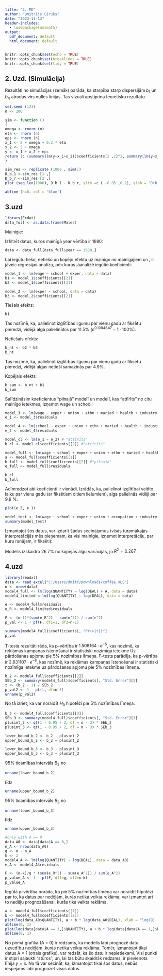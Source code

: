 ```yaml
---
title: "2. MD"
author: "Dmitrijs Ciruks"
date: "2023-11-13"
header-includes:
  - \usepackage{amsmath}
output:
  pdf_document: default
  html_document: default
---
```


```r
knitr::opts_chunk$set(echo = TRUE)
knitr::opts_chunk$set(breaklines = TRUE)
knitr::opts_chunk$set(tidy = TRUE)
```

## 2. Uzd. (Simulācija)

Rezultāti no simulācijas (zemāk) parāda, ka starpība starp dispersijām $b_1$ un $b_R$ atrodas virs nulles līnijas. Tas vizuāli apstiprina teorētisko rezultātu.

```r
set.seed (123)
n <- 200

sim <- function ()
{
omega <- rnorm (n)
eta <- rnorm (n)
eps <- rnorm (n)
x_1 <- 2 + omega + 0.2 * eta
x_2 <- 5 + omega
y <- x_1 + x_2 + eps
return (c (summary(lm(y~x_1+x_2))$coefficients[2 ,2]^2, summary(lm(y~x_1))$coefficients[2 ,2]^2)) 
}

sim_res <- replicate (1000 , sim())
D_b_1 <-sim_res [1 ,]
D_b_r <-sim_res [2 ,]
plot (seq_len(1000), D_b_1 - D_b_r, ylim =c ( -0.05 ,0.2), ylab = 'D(b_1)-D(b_R)', xlab = 'N', main = '')

abline (h=0, col = 'blue')
```

## 3.uzd


```r
library(Ecdat)
data_full <- as.data.frame(Males)
```
Mainīgie:

\begin{itemize}
  \item \textbf{school} - integer, mācību gadu skaits.
  \item \textbf{exper} - integer, pieredzes gadi.
  \item \textbf{union} - factor (Levels: no yes), algas saskaņā ar "koplīgumiem" vai nē.
  \item \textbf{ethn} - factor (Levels: other black hisp), etniskā grupa.
  \item \textbf{maried} - factor (Levels: no yes), precējies vai ne.
  \item \textbf{health} - factor (Levels: no yes), vai ir vai nav veselības problēmu.
  \item \textbf{wage} - num or double, log no stundas algas.
  \item \textbf{industry} - factor (Levels: Agricultural Mining Construction Trade Transportation Finance Business and Repair Service Personal Service Entertainment Manufacturing Professional and Related Service Public Administration), amata profils.
  \item \textbf{occupation} - factor (Levels: Professional, Technical and kindred Managers, Officials and Proprietors Sales Workers Clerical and kindred Craftsmen, Foremen and kindred Operatives and kindred Laborers and farmers Farm Laborers and Foreman Service Workers), amats vai profesija.
  \item \textbf{residence} - factor (Levels: rural area north east nothern central south), dzīvesvietas reģions.
\end{itemize}

Izfiltrēt datus, kuros mainīgā year vērtība ir 1980:

```r
data <- data_full[data_full$year == 1980,]
```

Lai iegūtu tiešo, netiešo un kopējo efektu uz mainīgo \textbf{wage} no mainīgajiem \textbf{school} un \textbf{exper}, ir jāveic regresijas analīzu, pēc kuras jāanalizē iegūtie koeficienti:

```r
model_1 <- lm(wage ~ school + exper, data = data)
b1 <- model_1$coefficients[[2]] 
b2 <- model_1$coefficients[[3]]

model_2 <- lm(exper ~ school, data = data)
b3 <- model_2$coefficients[[2]]
```


Tiešais efekts:
```r
b1
```
Tas nozīmē, ka, palielinot izglītības ilgumu par vienu gadu ar fiksētu pieredzi, vidējā alga palielinātos par 11.5% ($e^{0.1084647} - 1 \cdot 100\%$).

Netiešais efekts:
```r
b_nt <- b2 * b3
b_nt
```

Tas nozīmē, ka, palielinot izglītības ilgumu par vienu gadu ar fiksētu pieredzi, vidējā algas netieši samazinās par 4.9%.

Kopējais efekts:

```r
b_sum <- b_nt + b1
b_sum
```

Salīdzināsim koeficientus "pilnajā" modelī un modelī, kas "attīrīts" no citu mainīgo ietekmes, izņemot wage un school:
```r
model_3 <- lm(wage ~ exper + union + ethn + maried + health + industry + occupation + residence, data = data)
e_1 <- model_3$residuals

model_4 <- lm(school ~ exper + union + ethn + maried + health + industry + occupation + residence, data = data)
e_2 <- model_4$residuals

model_cl <- lm(e_1 ~ e_2) # "attīrīts"
b_cl <- model_cl$coefficients[[2]] #"attīrīts"

model_full <- lm(wage ~ school + exper + union + ethn + maried + health + industry + occupation + residence, data = data)
a <- model_full$coefficients[[1]]
b_full <- model_full$coefficients[[2]] #"pilnajā"
e_full <- model_full$residuals

b_cl
b_full
```
Acīmredzot abi koeficienti ir vienādi.
Izrādās, ka, palielinot izglītībai veltīto laiku par vienu gadu (ar fiksētiem citiem lielumiem), alga palielinās vidēji par 9,8 %.

```r
plot(e_2, e_1)
```

```r
model_test <- lm(wage ~ school + exper + union + occupation + industry + residence, data = data)
summary(model_test)
```

Izmantojot šos datus, var izdarīt šādus secinājumus (visās turpmākajās interpretācijās mēs pieņemam, ka visi mainīgie, izņemot interpretāciju, par kuru runājam, ir fiksēti):

\begin{itemize}
  \item \textbf{school} - Palielinot izglītības ilgumu par vienu gadu, alga vidēji palielinās par 10.123\%.
  \item \textbf{exper} - Palielinot pieredzes ilgumu par vienu gadu, alga vidēji palielinās par 6.438\%.
  \item \textbf{unionyes} - Darba arodbiedrības locekļiem vidēji ir par 24.748\% lielāka alga.
  \item \textbf{occupationManagers, Officials and Proprietors}: Salīdzinājumā ar profesiju Professional, kategorijas Managers, Officials un Proprietors pārstāvjiem vidēji ir par 1.136\% lielāka alga.
  \item \textbf{occupationSales Workers} - Salīdzinājumā ar profesiju Professional, kategorijas Sales Workers pārstāvjiem vidēji ir par 12.15\% mazāka alga.
  \item \textbf{occupationClerical and kindred}: Salīdzinājumā ar profesiju Professional, kategorijas Clerical and kindred pārstāvjiem vidēji ir par 11.8\% mazāka alga.

  \item \textbf{occupationCraftsmen, Foremen and kindred} - Salīdzinājumā ar profesiju Professional, kategorijas Craftsmen, Foremen un kindred pārstāvjiem vidēji ir par 5.136\% mazāka alga.

  \item \textbf{occupationLaborers and farmers} - Salīdzinājumā ar profesiju Professional, kategorijas Laborers un farmers pārstāvjiem vidēji ir par 8.981\% mazāka alga.

  \item \textbf{occupationFarm Laborers and Foreman} - Salīdzinājumā ar profesiju Professional, kategorijas Farm Laborers un Foreman pārstāvjiem vidēji ir par 14.484\% mazāka alga.

  \item \textbf{occupationService Workers} - Salīdzinājumā ar profesiju Professional, kategorijas Service Workers pārstāvjiem vidēji ir par 21.775\% mazāka alga.

  \item \textbf{industryMining} - Salīdzinājumā ar nozari Agricultural, nozares Mining pārstāvjiem vidēji ir par 29.429\% mazāka alga.

  \item \textbf{industryConstruction} - Salīdzinājumā ar nozari Agricultural, nozares Construction pārstāvjiem vidēji ir par 21.403\% lielāka alga.

  \item \textbf{industryTrade} - Salīdzinājumā ar nozari Agricultural, nozares Trade pārstāvjiem vidēji ir par 6.515\% lielāka alga.

  \item \textbf{industryTransportation} - Salīdzinājumā ar nozari Agricultural, nozares Transportation pārstāvjiem vidēji ir par 18.873\% lielāka alga.

  \item \textbf{industryFinance} - Salīdzinājumā ar nozari Agricultural, nozares Finance pārstāvjiem vidēji ir par 38.865\% lielāka alga.

  \item \textbf{industryBusiness and Repair Service} - Salīdzinājumā ar nozari Agricultural, nozares Business un Repair Service pārstāvjiem vidēji ir par 1.703\% mazāka alga.

  \item \textbf{industryPersonal Service} - Salīdzinājumā ar nozari Agricultural, nozares Personal Service pārstāvjiem vidēji ir par 17.615\% mazāka alga.

  \item \textbf{industryEntertainment} - Salīdzinājumā ar nozari Agricultural, nozares Entertainment pārstāvjiem vidēji ir par 34.432\% mazāka alga.

  \item \textbf{industryManufacturing} - Salīdzinājumā ar nozari Agricultural, nozares Manufacturing pārstāvjiem vidēji ir par 31.904\% lielāka alga.

  \item \textbf{industryProfessional and Related Service} - Salīdzinājumā ar nozari Agricultural, nozares Professional un Related Service pārstāvjiem vidēji ir par 5.347\% mazāka alga.

  \item \textbf{industryPublic Administration} - Salīdzinājumā ar nozari Agricultural, nozares Public Administration pārstāvjiem vidēji ir par 36.817\% lielāka alga.

  \item \textbf{residencenorth east} - Salīdzinājumā ar dzīvesvietu rural area, residencenorth east kategorijas pārstāvjiem vidēji ir par 17.431\% mazāka alga.

  \item \textbf{residencenothern central} - Salīdzinājumā ar dzīvesvietu rural area, residencenothern central kategorijas pārstāvjiem vidēji ir par 21\% mazāka alga.

  \item \textbf{residencesouth} - Salīdzinājumā ar dzīvesvietu rural area, residencesouth kategorijas pārstāvjiem vidēji ir par 18\% mazāka alga.
\end{itemize}

Modelis izskaidro 26.7% no kopējās algu variācijas, jo $R^2 = 0.267$.


## 4.uzd
```r
library(readxl)
data <- read_excel("C:/Users/dmitr/Downloads/coffee.XLS")
n <- nrow(data)
model4_full <- lm(log(QUANTITY) ~ log(DEAL) + A, data = data)
model4_limited <-lm(log(QUANTITY) ~ log(DEAL), data = data)

e <- model4_full$residuals
e_R <- model4_limited$residuals

F <- (n-1)*(sum(e_R^2) - sum(e^2)) / sum(e^2)
p_val <- 1 - pf(F, df1=1, df2=n-1)

summary(model4_full)$coefficients[, "Pr(>|t|)"]
p_val
```
T-testa rezultāti rāda, ka p-vērtība ir $1.508164 \cdot e^{-5}$, kas nozīmē, ka reklāmas kampaņas īstenošanai ir statistiski nozīmīga ietekme Uz pārdošanas apjomu pie 5% nozīmības līmeņa.
F-tests parādīja, ka p-vērtība ir $3.931107 \cdot e^{-6}$, kas nozīmē, ka reklāmas kampaņas īstenošanai ir statistiski nozīmīga ietekme uz pārdošanas apjomu pie 5% nozīmības līmeņa.

```r
b_2 <- model4_full$coefficients[[2]]
SEb_2 <- summary(model4_full)$coefficients[, "Std. Error"][2]
t <- (b_2 - 1) / SEb_2
p_val2 <- 1 - pt(t, df=n-3)
unname(p_val2)
```
No tā izriet, ka var noraidīt $H_0$ hipotēzi pie 5% nozīmības līmeņa.

```r
b_3 <- model4_full$coefficients[[3]]
SEb_3 <- summary(model4_full)$coefficients[, "Std. Error"][3]
plusint_2 <- qt(1 - 0.95 / 2, df = n - 3) * SEb_2
plusint_3 <- qt(1 - 0.95 / 2, df = n - 3) * SEb_3

lower_bound_b_2 <- b_2 - plusint_2
upper_bound_b_2 <- b_2 + plusint_2

lower_bound_b_3 <- b_3 - plusint_3
upper_bound_b_3 <- b_3 + plusint_3
```

95% ticamības intervāls $B_2$ no
```r
unname(lower_bound_b_2)
```
līdz
```r
unname(upper_bound_b_2)
```

95% ticamības intervāls $B_3$ no
```r
unname(lower_bound_b_3)
```
līdz
```r
unname(upper_bound_b_3)
```

```r
#only with A == 0
data_A0 <- data[data$A == 0,]
n_A <- nrow(data_A0)
g <- n - n_A
k <- 2
model4_A <- lm(log(QUANTITY) ~ log(DEAL), data = data_A0)
e_A <- model4_A$residuals

F <- (n-k)/g * (sum(e_R^2) - sum(e_A^2)) / sum(e_A^2)
p_value_A <- 1 - pf(F, df1=g, df2=n-k)
p_value_A
```

Iegūtā p-vērtība norāda, ka pie 5% nozīmības līmeņa var noraidīt hipotēzi par to, ka datus par nedēļām, kurās netika veikta reklāma, var izmantot arī to nedēļu prognozēšanai, kurās tika veikta reklāma.

```r
a <- model4_full$coefficients[[1]]
b <- model4_full$coefficients[[2]]
plot(log(data_A0$QUANTITY), a + b * log(data_A0$DEAL), xlab = "log(Q) (A = 0)", ylab = "a + b * log(D) (A = 0)")
abline(0, 1)
plot(log(data[data$A == 1,]$QUANTITY), a + b * log(data[data$A == 1,]$DEAL), xlab = "log(Q) (A = 1)", ylab = "a + b * log(D) (A = 1)")
abline(0, 1)
```
No pirmā grafika (A = 0) ir redzams, ka modelis labi prognozē datu uzvedību nedēļām, kurās netika veikta reklāma. Tomēr, izmantojot tikai datus A = 1 (otrais grafiks), var redzēt, ka šo datu ir nepietiekami. Visi punkti ir stipri sajaukti "stūros", un, lai tas būtu skaidrāk redzams, ir pievienota līnija $y = x$. No tā var secināt, ka, izmantojot tikai šos datus, nebūs iespējams labi prognozēt visus datus.
